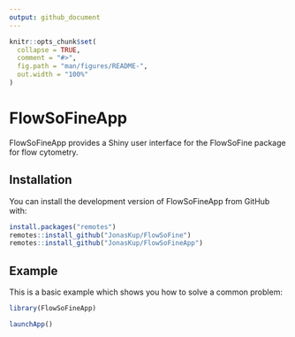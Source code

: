 ```yaml
---
output: github_document
---
```


<!-- README.md is generated from README.Rmd. Please edit that file -->

```r
knitr::opts_chunk$set(
  collapse = TRUE,
  comment = "#>",
  fig.path = "man/figures/README-",
  out.width = "100%"
)
```

# FlowSoFineApp

<!-- badges: start -->
<!-- badges: end -->

FlowSoFineApp provides a Shiny user interface for the FlowSoFine package for flow cytometry.

## Installation

You can install the development version of FlowSoFineApp from GitHub with:

``` r
install.packages("remotes")
remotes::install_github("JonasKup/FlowSoFine")
remotes::install_github("JonasKup/FlowSoFineApp")
```

## Example

This is a basic example which shows you how to solve a common problem:

```r
library(FlowSoFineApp)

launchApp()
```
